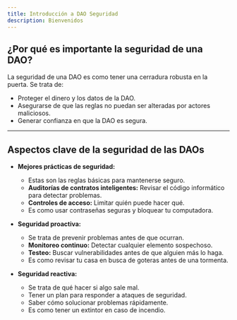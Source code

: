 ```yaml
---
title: Introducción a DAO Seguridad
description: Bienvenidos
---
```


## ¿Por qué es importante la seguridad de una DAO?

La seguridad de una DAO es como tener una cerradura robusta en la puerta. Se trata de:

* Proteger el dinero y los datos de la DAO.
* Asegurarse de que las reglas no puedan ser alteradas por actores maliciosos.
* Generar confianza en que la DAO es segura.

---

## Aspectos clave de la seguridad de las DAOs

* **Mejores prácticas de seguridad:**
  * Estas son las reglas básicas para mantenerse seguro.
  * **Auditorías de contratos inteligentes:** Revisar el código informático para detectar problemas.
  * **Controles de acceso:** Limitar quién puede hacer qué.
  * Es como usar contraseñas seguras y bloquear tu computadora.

* **Seguridad proactiva:**
  * Se trata de prevenir problemas antes de que ocurran.
  * **Monitoreo continuo:** Detectar cualquier elemento sospechoso.
  * **Testeo:** Buscar vulnerabilidades antes de que alguien más lo haga.
  * Es como revisar tu casa en busca de goteras antes de una tormenta.

* **Seguridad reactiva:**
  * Se trata de qué hacer si algo sale mal.
  * Tener un plan para responder a ataques de seguridad.
  * Saber cómo solucionar problemas rápidamente.
  * Es como tener un extintor en caso de incendio.